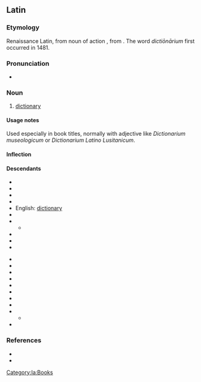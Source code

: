 ==Latin==

===Etymology===
Renaissance Latin, from noun of action {{suffix|la|dictiō|gloss1=speaking|ārium}}, from {{m|la|dīcō||say, speak}}. The word ''dictiōnārium'' first occurred in 1481.

===Pronunciation===
* {{la-IPA|dictiōnārium|eccl=yes}}

===Noun===
{{la-noun|dictiōnārium|dictiōnāriī|n|second}}

# [[dictionary]]

====Usage notes====
Used especially in book titles, normally with adjective like ''Dictionarium museologicum'' or ''Dictionarium Latino Lusitanicum''.

====Inflection====
{{la-decl-2nd-N|dictiōnāri}}

====Descendants====
{{top2}}
* {{desc|ast|diccionariu}}
* {{desc|roa-brg|diccionâre}}
* {{desc|ca|diccionari}}
* {{desc|co|dizziunariu}}
* English: [[dictionary]]
* {{desc|frp|diccionèro}}
* {{desc|fr|dictionnaire}}
** {{desc|ht|diksyonè}}
* {{desc|gl|dicionario}}
* {{desc|de|Diktionär}}
* {{desc|it|dizionario}}
{{mid2}}
* {{desc|nap|dezziunario}}
* {{desc|nrf|dictionnaithe}}
* {{desc|oc|diccionari}}
* {{desc|pt|dicionário}}
* {{desc|ro|dicționar}}
* {{desc|rm|dicziunari}}
* {{desc|sc|dizionariu}}
* {{desc|sco|dictionar}}
* {{desc|scn|dizziunariu}}
** {{desc|bor=1|mt|dizzjunarju}}
* {{desc|es|diccionario}}
{{bottom}}

===References===
* {{R:Gaffiot}}
* {{R:NLW}}

[[Category:la:Books]]